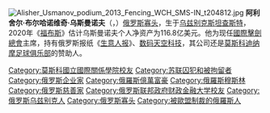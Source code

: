 {{Unreferenced|time=2020-10-28T09:14:00+00:00}}
[[File:Alisher_Usmanov_podium_2013_Fencing_WCH_SMS-IN_t204812.jpg|thumb]]
'''阿利舍尔·布尔哈诺维奇·乌斯曼诺夫'''（{{lang-ru|Алише́р Бурха́нович Усма́нов}}，{{bd|1953年|9月9日||}}）[[俄罗斯|俄罗斯]][[寡头|寡头]]，生于[[乌兹别克斯坦|乌兹别克斯坦]][[查斯特|查斯特]]，2020年《[[福布斯|福布斯]]》估计乌斯曼诺夫个人净资产为116.8亿美元。他为现任[[國際擊劍總會|國際擊劍總會]]主席，持有俄罗斯报纸《[[生意人报|生意人报]]》、[[数码天空科技|数码天空科技]]，其公司还是[[莫斯科迪纳摩足球俱乐部|莫斯科迪纳摩足球俱乐部]]的赞助人。

{{俄罗斯私有化}}
{{Authority control}}
{{DEFAULTSORT: Usmanov, Alisher}}
[[Category:莫斯科國立國際關係學院校友|Category:莫斯科國立國際關係學院校友]]
[[Category:苏联囚犯和被拘留者|Category:苏联囚犯和被拘留者]]
[[Category:俄罗斯企业家|Category:俄罗斯企业家]]
[[Category:俄羅斯億萬富豪|Category:俄羅斯億萬富豪]]
[[Category:俄羅斯穆斯林|Category:俄羅斯穆斯林]]
[[Category:俄罗斯慈善家|Category:俄罗斯慈善家]]
[[Category:俄罗斯联邦政府财政金融大学校友|Category:俄罗斯联邦政府财政金融大学校友]]
[[Category:俄罗斯乌兹别克人|Category:俄罗斯乌兹别克人]]
[[Category:俄罗斯寡头|Category:俄罗斯寡头]]
[[Category:被歐盟制裁的俄羅斯人|Category:被歐盟制裁的俄羅斯人]]